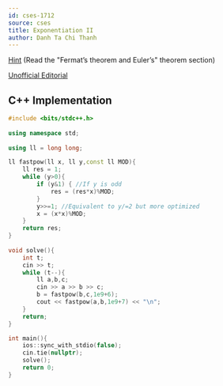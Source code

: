 ---
id: cses-1712
source: cses
title: Exponentiation II
author: Danh Ta Chi Thanh
---

[Hint](https://usaco.guide/CPH.pdf#page=202) (Read the "Fermat’s theorem and Euler’s" theorem section)

[Unofficial Editorial](https://codeforces.com/blog/entry/82103)

<LanguageSection>
<CPPSection>

## C++ Implementation

```cpp
#include <bits/stdc++.h>
 
using namespace std;
 
using ll = long long;

ll fastpow(ll x, ll y,const ll MOD){
	ll res = 1;
	while (y>0){
		if (y&1) { //If y is odd
			res = (res*x)%MOD;
		}
		y>>=1; //Equivalent to y/=2 but more optimized
		x = (x*x)%MOD;
	}
	return res;
}
 
void solve(){
	int t; 
	cin >> t;
	while (t--){
		ll a,b,c;
		cin >> a >> b >> c;
		b = fastpow(b,c,1e9+6);
		cout << fastpow(a,b,1e9+7) << "\n";
	}	
	return;
}

int main(){
	ios::sync_with_stdio(false);
	cin.tie(nullptr);
	solve();
	return 0;
}

```

</CPPSection>
</LanguageSection>
